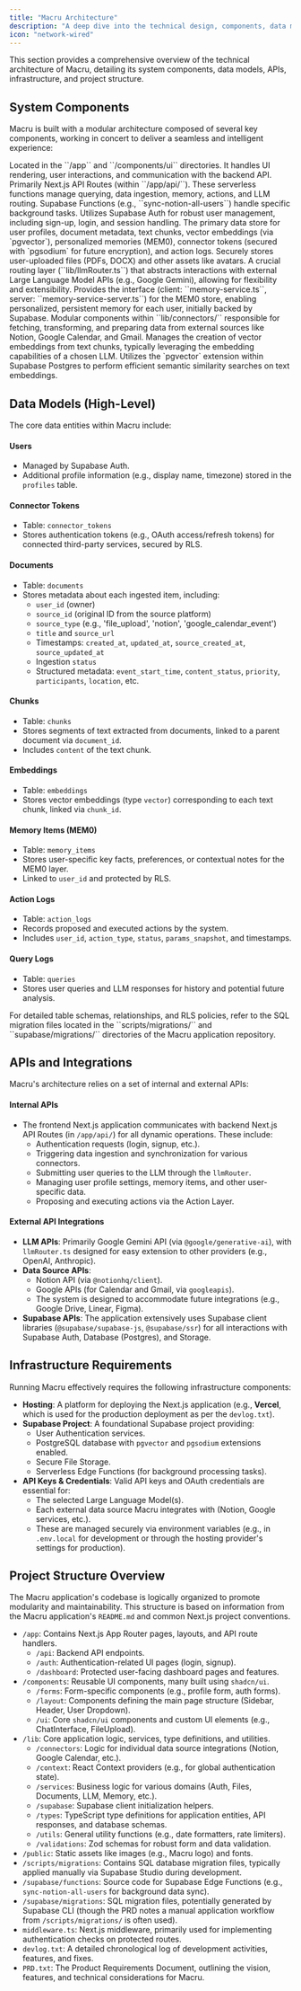 ```yaml
---
title: "Macru Architecture"
description: "A deep dive into the technical design, components, data models, and infrastructure of the Macru application."
icon: "network-wired"
---
```


This section provides a comprehensive overview of the technical architecture of Macru, detailing its system components, data models, APIs, infrastructure, and project structure.

## System Components

Macru is built with a modular architecture composed of several key components, working in concert to deliver a seamless and intelligent experience:

<ResponseField name="Frontend" type="Next.js 14 + TypeScript">
  Located in the ``/app`` and ``/components/ui`` directories. It handles UI rendering, user interactions, and communication with the backend API.
</ResponseField>

<ResponseField name="Backend API" type="Next.js API Routes & Supabase Functions">
  Primarily Next.js API Routes (within ``/app/api/``). These serverless functions manage querying, data ingestion, memory, actions, and LLM routing. Supabase Functions (e.g., ``sync-notion-all-users``) handle specific background tasks.
</ResponseField>

<ResponseField name="Authentication" type="Supabase Auth">
  Utilizes Supabase Auth for robust user management, including sign-up, login, and session handling.
</ResponseField>

<ResponseField name="Database" type="Supabase Postgres + pgvector & pgsodium">
  The primary data store for user profiles, document metadata, text chunks, vector embeddings (via `pgvector`), personalized memories (MEM0), connector tokens (secured with `pgsodium` for future encryption), and action logs.
</ResponseField>

<ResponseField name="Storage" type="Supabase Storage">
  Securely stores user-uploaded files (PDFs, DOCX) and other assets like avatars.
</ResponseField>

<ResponseField name="LLM Interface" type="lib/llmRouter.ts">
  A crucial routing layer (``lib/llmRouter.ts``) that abstracts interactions with external Large Language Model APIs (e.g., Google Gemini), allowing for flexibility and extensibility.
</ResponseField>

<ResponseField name="Memory Module" type="lib/services/memory-service.ts & memory-service-server.ts">
  Provides the interface (client: ``memory-service.ts``, server: ``memory-service-server.ts``) for the MEM0 store, enabling personalized, persistent memory for each user, initially backed by Supabase.
</ResponseField>

<ResponseField name="Data Connectors" type="lib/connectors/*">
  Modular components within ``lib/connectors/`` responsible for fetching, transforming, and preparing data from external sources like Notion, Google Calendar, and Gmail.
</ResponseField>

<ResponseField name="Embedding Generation Service" type="lib/services/embedding-service.ts">
  Manages the creation of vector embeddings from text chunks, typically leveraging the embedding capabilities of a chosen LLM.
</ResponseField>

<ResponseField name="Vector Search" type="pgvector in Supabase">
  Utilizes the `pgvector` extension within Supabase Postgres to perform efficient semantic similarity searches on text embeddings.
</ResponseField>

## Data Models (High-Level)

The core data entities within Macru include:

#### Users
*   Managed by Supabase Auth.
*   Additional profile information (e.g., display name, timezone) stored in the ``profiles`` table.

#### Connector Tokens
*   Table: ``connector_tokens``
*   Stores authentication tokens (e.g., OAuth access/refresh tokens) for connected third-party services, secured by RLS.

#### Documents
*   Table: ``documents``
*   Stores metadata about each ingested item, including:
    *   ``user_id`` (owner)
    *   ``source_id`` (original ID from the source platform)
    *   ``source_type`` (e.g., 'file_upload', 'notion', 'google_calendar_event')
    *   ``title`` and ``source_url``
    *   Timestamps: ``created_at``, ``updated_at``, ``source_created_at``, ``source_updated_at``
    *   Ingestion ``status``
    *   Structured metadata: ``event_start_time``, ``content_status``, ``priority``, ``participants``, ``location``, etc.

#### Chunks
*   Table: ``chunks``
*   Stores segments of text extracted from documents, linked to a parent document via ``document_id``.
*   Includes ``content`` of the text chunk.

#### Embeddings
*   Table: ``embeddings``
*   Stores vector embeddings (type `vector`) corresponding to each text chunk, linked via ``chunk_id``.

#### Memory Items (MEM0)
*   Table: ``memory_items``
*   Stores user-specific key facts, preferences, or contextual notes for the MEM0 layer.
*   Linked to ``user_id`` and protected by RLS.

#### Action Logs
*   Table: ``action_logs``
*   Records proposed and executed actions by the system.
*   Includes ``user_id``, ``action_type``, ``status``, ``params_snapshot``, and timestamps.

#### Query Logs
*   Table: ``queries``
*   Stores user queries and LLM responses for history and potential future analysis.

<Note>
  For detailed table schemas, relationships, and RLS policies, refer to the SQL migration files located in the ``scripts/migrations/`` and ``supabase/migrations/`` directories of the Macru application repository.
</Note>

## APIs and Integrations

Macru's architecture relies on a set of internal and external APIs:

#### Internal APIs
*   The frontend Next.js application communicates with backend Next.js API Routes (in ``/app/api/``) for all dynamic operations. These include:
    *   Authentication requests (login, signup, etc.).
    *   Triggering data ingestion and synchronization for various connectors.
    *   Submitting user queries to the LLM through the ``llmRouter``.
    *   Managing user profile settings, memory items, and other user-specific data.
    *   Proposing and executing actions via the Action Layer.

#### External API Integrations
*   **LLM APIs**: Primarily Google Gemini API (via ``@google/generative-ai``), with ``llmRouter.ts`` designed for easy extension to other providers (e.g., OpenAI, Anthropic).
*   **Data Source APIs**:
    *   Notion API (via ``@notionhq/client``).
    *   Google APIs (for Calendar and Gmail, via ``googleapis``).
    *   The system is designed to accommodate future integrations (e.g., Google Drive, Linear, Figma).
*   **Supabase APIs**: The application extensively uses Supabase client libraries (``@supabase/supabase-js``, ``@supabase/ssr``) for all interactions with Supabase Auth, Database (Postgres), and Storage.

## Infrastructure Requirements

Running Macru effectively requires the following infrastructure components:

*   **Hosting**: A platform for deploying the Next.js application (e.g., **Vercel**, which is used for the production deployment as per the `devlog.txt`).
*   **Supabase Project**: A foundational Supabase project providing:
    *   User Authentication services.
    *   PostgreSQL database with `pgvector` and `pgsodium` extensions enabled.
    *   Secure File Storage.
    *   Serverless Edge Functions (for background processing tasks).
*   **API Keys & Credentials**: Valid API keys and OAuth credentials are essential for:
    *   The selected Large Language Model(s).
    *   Each external data source Macru integrates with (Notion, Google services, etc.).
    *   These are managed securely via environment variables (e.g., in ``.env.local`` for development or through the hosting provider's settings for production).

## Project Structure Overview

<Tip>The Macru application's codebase is logically organized to promote modularity and maintainability. This structure is based on information from the Macru application's `README.md` and common Next.js project conventions.</Tip>

*   ``/app``: Contains Next.js App Router pages, layouts, and API route handlers.
    *   ``/api``: Backend API endpoints.
    *   ``/auth``: Authentication-related UI pages (login, signup).
    *   ``/dashboard``: Protected user-facing dashboard pages and features.
*   ``/components``: Reusable UI components, many built using `shadcn/ui`.
    *   ``/forms``: Form-specific components (e.g., profile form, auth forms).
    *   ``/layout``: Components defining the main page structure (Sidebar, Header, User Dropdown).
    *   ``/ui``: Core ``shadcn/ui`` components and custom UI elements (e.g., ChatInterface, FileUpload).
*   ``/lib``: Core application logic, services, type definitions, and utilities.
    *   ``/connectors``: Logic for individual data source integrations (Notion, Google Calendar, etc.).
    *   ``/context``: React Context providers (e.g., for global authentication state).
    *   ``/services``: Business logic for various domains (Auth, Files, Documents, LLM, Memory, etc.).
    *   ``/supabase``: Supabase client initialization helpers.
    *   ``/types``: TypeScript type definitions for application entities, API responses, and database schemas.
    *   ``/utils``: General utility functions (e.g., date formatters, rate limiters).
    *   ``/validations``: Zod schemas for robust form and data validation.
*   ``/public``: Static assets like images (e.g., Macru logo) and fonts.
*   ``/scripts/migrations``: Contains SQL database migration files, typically applied manually via Supabase Studio during development.
*   ``/supabase/functions``: Source code for Supabase Edge Functions (e.g., ``sync-notion-all-users`` for background data sync).
*   ``/supabase/migrations``: SQL migration files, potentially generated by Supabase CLI (though the PRD notes a manual application workflow from ``/scripts/migrations/`` is often used).
*   ``middleware.ts``: Next.js middleware, primarily used for implementing authentication checks on protected routes.
*   ``devlog.txt``: A detailed chronological log of development activities, features, and fixes.
*   ``PRD.txt``: The Product Requirements Document, outlining the vision, features, and technical considerations for Macru. 
